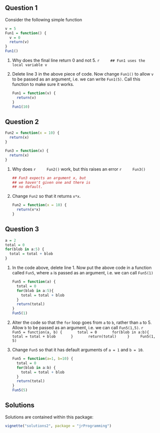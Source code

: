 ## Question 1

Consider the following simple function
```r
v = 5
Fun1 = function() {
  v = 0
  return(v)
}
Fun1()
``` 

1. Why does the final line return 0 and not 5.
    ```r
    ## Fun1 uses the local variable v
    ```
2. Delete line 3 in the above piece of code. Now change `Fun1()` to allow
`v` to be passed as an argument, i.e. we can write `Fun1(5)`. Call
this function to make sure it works.

    ```r
    Fun1 = function(v) {
      return(v)
    }
    Fun1(10)
    ```


## Question 2

```r
Fun2 = function(x = 10) {
  return(x)
}

Fun3 = function(x) {
  return(x)
}
``` 

1. Why does 
    ```r
    Fun2()
    ```
    work, but this raises an error
    ```r
    Fun3()
    ```

    ```r
    ## Fun3 expects an argument x, but 
    ## we haven't given one and there is
    ## no default.
    ```

2. Change `Fun2` so that it returns `x*x`.

    ```r
    Fun2 = function(x = 10) {
      return(x*x)
    }
    ``` 
    
## Question 3

```r
a = 2
total = 0
for(blob in a:5) {
  total = total + blob
}
```

1. In the code above, delete line 1. Now put the above code in a function called `Fun5`,
where `a` is passed as an argument, i.e. we can call
`Fun5(1)`

    ```r
    Fun5 = function(a) {
      total = 0
      for(blob in a:5){
        total = total + blob
      }
      return(total)
    }
    Fun5(1)
    ```

2. Alter the code so that the `for` loop goes from `a` to
`b`, rather than `a` to $5$. Allow `b` to be passed as an
argument, i.e. we can call `Fun5(1,5)`.
    ```r
    Fun5 = function(a, b) {
      total = 0
      for(blob in a:b){
        total = total + blob
      }
      return(total)
    }
    Fun5(1, 5)
    ```

3. Change `Fun5` so that it has default arguments of
`a = 1` and `b = 10`.

    ```r
    Fun5 = function(a=1, b=10) {
      total = 0
      for(blob in a:b) {
        total = total + blob
      }
      return(total)
    }
    Fun5(5)
    ``` 
    
## Solutions

Solutions are contained within this package:
```r
vignette("solutions2", package = "jrProgramming")
```